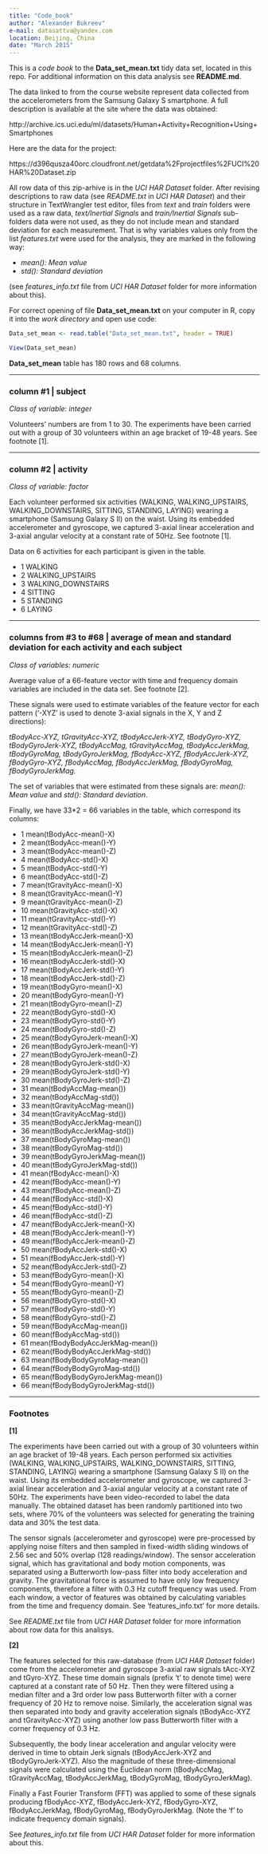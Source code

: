 ```yaml
---
title: "Code_book"
author: "Alexander Bukreev"
e-mail: datasattva@yandex.com
location: Beijing, China
date: "March 2015"
---
```


This is a *code book* to the **Data_set_mean.txt** tidy data set, located in this repo. For additional information on this data analysis see **README.md**.

The data linked to from the course website represent data collected from the accelerometers from the Samsung Galaxy S smartphone. A full description is available at the site where the data was obtained: 

http://archive.ics.uci.edu/ml/datasets/Human+Activity+Recognition+Using+Smartphones 

Here are the data for the project: 

https://d396qusza40orc.cloudfront.net/getdata%2Fprojectfiles%2FUCI%20HAR%20Dataset.zip

All row data of this zip-arhive is in the *UCI HAR Dataset* folder. After revising descriptions to raw data (see *README.txt* in *UCI HAR Dataset*) and their structure in TextWrangler test editor, files from *text* and *train* folders were used as a raw data, *text/Inertial Signals* and *train/Inertial Signals* sub-folders data were not used, as they do not include mean and standard deviation for each measurement.  That is why variables values only from the list *features.txt* were used for the analysis, they are marked in the following way:

- *mean(): Mean value*
- *std(): Standard deviation*

(see *features_info.txt* file from *UCI HAR Dataset* folder for more information about this).

For correct opening of file **Data_set_mean.txt** on your computer in R, copy it into the *work directory* and open use code:

```r
Data_set_mean <- read.table("Data_set_mean.txt", header = TRUE)

View(Data_set_mean)
```

**Data_set_mean** table has 180 rows and 68 columns.

---

### column #1 | subject

*Class of variable: integer*

Volunteers' numbers are from 1 to 30. The experiments have been carried out with a group of 30 volunteers within an age bracket of 19-48 years. See footnote [1].

---

### column #2 | activity

*Class of variable: factor*

Each volunteer performed six activities (WALKING, WALKING_UPSTAIRS, WALKING_DOWNSTAIRS, SITTING, STANDING, LAYING) wearing a smartphone (Samsung Galaxy S II) on the waist. Using its embedded accelerometer and gyroscope, we captured 3-axial linear acceleration and 3-axial angular velocity at a constant rate of 50Hz. See footnote [1].

Data on 6 activities for each participant is given in the table.

- 1 WALKING            
- 2 WALKING_UPSTAIRS  
- 3 WALKING_DOWNSTAIRS 
- 4 SITTING           
- 5 STANDING           
- 6 LAYING  

---

### columns from #3 to #68 | average of mean and standard deviation for each activity and each subject

*Class of variables: numeric*

Average value of a 66-feature vector with time and frequency domain variables are included in the data set. See footnote [2]. 

These signals were used to estimate variables of the feature vector for each pattern ('-XYZ' is used to denote 3-axial signals in the X, Y and Z directions): 

*tBodyAcc-XYZ, 
tGravityAcc-XYZ, 
tBodyAccJerk-XYZ, 
tBodyGyro-XYZ, 
tBodyGyroJerk-XYZ, 
tBodyAccMag, 
tGravityAccMag, 
tBodyAccJerkMag, 
tBodyGyroMag, 
tBodyGyroJerkMag, 
fBodyAcc-XYZ, 
fBodyAccJerk-XYZ, 
fBodyGyro-XYZ, 
fBodyAccMag, 
fBodyAccJerkMag, 
fBodyGyroMag, 
fBodyGyroJerkMag.*

The set of variables that were estimated from these signals are: *mean(): Mean value* and *std(): Standard deviation*.

Finally, we have 33*2 = 66 variables in the table, which correspond its columns:

- 1 mean(tBodyAcc-mean()-X)          
- 2 mean(tBodyAcc-mean()-Y)          
- 3 mean(tBodyAcc-mean()-Z)          
- 4 mean(tBodyAcc-std()-X)           
- 5 mean(tBodyAcc-std()-Y)           
- 6 mean(tBodyAcc-std()-Z)           
- 7 mean(tGravityAcc-mean()-X)       
- 8 mean(tGravityAcc-mean()-Y)       
- 9 mean(tGravityAcc-mean()-Z)       
- 10 mean(tGravityAcc-std()-X)        
- 11 mean(tGravityAcc-std()-Y)        
- 12 mean(tGravityAcc-std()-Z)        
- 13 mean(tBodyAccJerk-mean()-X)      
- 14 mean(tBodyAccJerk-mean()-Y)      
- 15 mean(tBodyAccJerk-mean()-Z)      
- 16 mean(tBodyAccJerk-std()-X)       
- 17 mean(tBodyAccJerk-std()-Y)       
- 18 mean(tBodyAccJerk-std()-Z)       
- 19 mean(tBodyGyro-mean()-X)         
- 20 mean(tBodyGyro-mean()-Y)         
- 21 mean(tBodyGyro-mean()-Z)         
- 22 mean(tBodyGyro-std()-X)          
- 23 mean(tBodyGyro-std()-Y)          
- 24 mean(tBodyGyro-std()-Z)          
- 25 mean(tBodyGyroJerk-mean()-X)     
- 26 mean(tBodyGyroJerk-mean()-Y)     
- 27 mean(tBodyGyroJerk-mean()-Z)     
- 28 mean(tBodyGyroJerk-std()-X)      
- 29 mean(tBodyGyroJerk-std()-Y)      
- 30 mean(tBodyGyroJerk-std()-Z)      
- 31 mean(tBodyAccMag-mean())         
- 32 mean(tBodyAccMag-std())          
- 33 mean(tGravityAccMag-mean())      
- 34 mean(tGravityAccMag-std())       
- 35 mean(tBodyAccJerkMag-mean())     
- 36 mean(tBodyAccJerkMag-std())      
- 37 mean(tBodyGyroMag-mean())        
- 38 mean(tBodyGyroMag-std())         
- 39 mean(tBodyGyroJerkMag-mean())    
- 40 mean(tBodyGyroJerkMag-std())     
- 41 mean(fBodyAcc-mean()-X)          
- 42 mean(fBodyAcc-mean()-Y)          
- 43 mean(fBodyAcc-mean()-Z)          
- 44 mean(fBodyAcc-std()-X)           
- 45 mean(fBodyAcc-std()-Y)           
- 46 mean(fBodyAcc-std()-Z)           
- 47 mean(fBodyAccJerk-mean()-X)      
- 48 mean(fBodyAccJerk-mean()-Y)      
- 49 mean(fBodyAccJerk-mean()-Z)      
- 50 mean(fBodyAccJerk-std()-X)       
- 51 mean(fBodyAccJerk-std()-Y)       
- 52 mean(fBodyAccJerk-std()-Z)       
- 53 mean(fBodyGyro-mean()-X)         
- 54 mean(fBodyGyro-mean()-Y)         
- 55 mean(fBodyGyro-mean()-Z)         
- 56 mean(fBodyGyro-std()-X)          
- 57 mean(fBodyGyro-std()-Y)          
- 58 mean(fBodyGyro-std()-Z)       
- 59 mean(fBodyAccMag-mean())     
- 60 mean(fBodyAccMag-std())
- 61 mean(fBodyBodyAccJerkMag-mean())
- 62 mean(fBodyBodyAccJerkMag-std()) 
- 63 mean(fBodyBodyGyroMag-mean())   
- 64 mean(fBodyBodyGyroMag-std())    
- 65 mean(fBodyBodyGyroJerkMag-mean())
- 66 mean(fBodyBodyGyroJerkMag-std())

---

### Footnotes

**[1]**

The experiments have been carried out with a group of 30 volunteers within an age bracket of 19-48 years. Each person performed six activities (WALKING, WALKING_UPSTAIRS, WALKING_DOWNSTAIRS, SITTING, STANDING, LAYING) wearing a smartphone (Samsung Galaxy S II) on the waist. Using its embedded accelerometer and gyroscope, we captured 3-axial linear acceleration and 3-axial angular velocity at a constant rate of 50Hz. The experiments have been video-recorded to label the data manually. The obtained dataset has been randomly partitioned into two sets, where 70% of the volunteers was selected for generating the training data and 30% the test data.

The sensor signals (accelerometer and gyroscope) were pre-processed by applying noise filters and then sampled in fixed-width sliding windows of 2.56 sec and 50% overlap (128 readings/window). The sensor acceleration signal, which has gravitational and body motion components, was separated using a Butterworth low-pass filter into body acceleration and gravity. The gravitational force is assumed to have only low frequency components, therefore a filter with 0.3 Hz cutoff frequency was used. From each window, a vector of features was obtained by calculating variables from the time and frequency domain. See 'features_info.txt' for more details. 

See *README.txt* file from *UCI HAR Dataset* folder for more information about row data for this analisys.

**[2]**

The features selected for this raw-database (from *UCI HAR Dataset* folder) come from the accelerometer and gyroscope 3-axial raw signals tAcc-XYZ and tGyro-XYZ. These time domain signals (prefix 't' to denote time) were captured at a constant rate of 50 Hz. Then they were filtered using a median filter and a 3rd order low pass Butterworth filter with a corner frequency of 20 Hz to remove noise. Similarly, the acceleration signal was then separated into body and gravity acceleration signals (tBodyAcc-XYZ and tGravityAcc-XYZ) using another low pass Butterworth filter with a corner frequency of 0.3 Hz. 

Subsequently, the body linear acceleration and angular velocity were derived in time to obtain Jerk signals (tBodyAccJerk-XYZ and tBodyGyroJerk-XYZ). Also the magnitude of these three-dimensional signals were calculated using the Euclidean norm (tBodyAccMag, tGravityAccMag, tBodyAccJerkMag, tBodyGyroMag, tBodyGyroJerkMag). 

Finally a Fast Fourier Transform (FFT) was applied to some of these signals producing fBodyAcc-XYZ, fBodyAccJerk-XYZ, fBodyGyro-XYZ, fBodyAccJerkMag, fBodyGyroMag, fBodyGyroJerkMag. (Note the 'f' to indicate frequency domain signals). 

See *features_info.txt* file from *UCI HAR Dataset* folder for more information about this.
